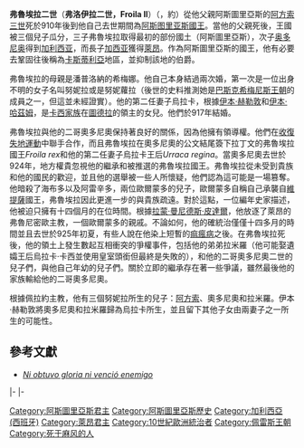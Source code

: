 {{noteTA
|1=zh-hans:莱昂;zh-hant:萊昂;zh-tw:雷昂;
|2=zh-hans:卡斯蒂利亚;zh-hant:卡斯蒂利亞;zh-tw:卡斯提爾;
}}
{{Infobox royalty
| type         = monarch
| name         = 弗魯埃拉二世
| image        = Fruela2.jpg
| imgw         = 200px
| caption      = 
| succession   = [[阿斯圖里亞斯王國|阿斯圖里亞斯]][[阿斯圖里亞斯君主列表|國王]]
| reign        = 910年–925年
| coronation   =
| predecessor  = [[阿方索三世_(莱昂)|阿方索三世]]
| successor    = [[阿方索四世_(莱昂)|阿方索四世]]
| succession1  = [[萊昂王國|萊昂]][[莱昂君主列表|國王]]
| reign1       = 924年–925年
| coronation1  =
| predecessor1 = [[奥多尼奥二世_(莱昂)|奥多尼奥二世]]
| successor1   = [[阿方索四世_(莱昂)|阿方索四世]]
| succession2  = [[加利西亚王国|加利西亚]][[加利西亚君主列表|国王]]
| reign2       = 924年–925年
| coronation2  =
| predecessor2 = [[奥多尼奥二世_(莱昂)|奥多尼奥二世]]
| successor2   = [[阿方索·弗鲁伊拉斯|阿方索·弗鲁伊拉斯]]
| spouse       = [[努妮拉·希梅尼斯|努妮拉·希梅尼斯]]<br />烏拉卡
| issue        = [[阿方索·弗鲁伊拉斯|阿方索·弗鲁伊拉斯]]<br />拉米羅·弗鲁伊拉斯<br />奧多尼奧·弗鲁伊拉斯
| issue-link   = 
| issue-pipe   = 
| full name    = 
| house        = [[佩雷斯王朝|佩雷斯王朝]]
| house-type   = 王室
| father       = 阿斯圖里亞斯的[[阿方索三世_(莱昂)|阿方索三世]]
| mother       = 潘普洛納的[[希梅娜·加爾塞斯_(潘普洛納)|希梅娜·加爾塞斯]]
| birth_date   = 約875年
| birth_place  =
| death_date   = 925年7月
| death_place  = 
| burial_place = 
| religion     = [[天主教會|羅馬天主教]]
|}}

'''弗魯埃拉二世'''（'''弗洛伊拉二世，Froila II'''）（{{lang-es|'''Fruela II'''}}，約{{bd|875年||925年||catIdx=SS}}）從他父親阿斯圖里亞斯的[[阿方索三世_(莱昂)|阿方索三世]]死於910年後到他自己去世期間為[[阿斯图里亚斯君主列表|阿斯图里亚斯國王]]。當他的父親死後，王國被三個兒子瓜分，三子弗魯埃拉取得最初的部份國土（阿斯圖里亞斯），次子[[奥多尼奥二世_(莱昂)|奥多尼奥]]得到[[加利西亚王国|加利西亚]]，而長子[[加西亞一世_(莱昂)|加西亚]]獲得[[萊昂省_(西班牙)|萊昂]]。作為阿斯圖里亞斯的國王，他有必要去鞏固往後稱為[[卡斯蒂利亞|卡斯蒂利亞]]地區，並抑制該地的伯爵。

弗魯埃拉的母親是潘普洛納的希梅娜。他自己本身結過兩次婚，第一次是一位出身不明的女子名叫努妮拉或是努妮蘿拉（後世的史料推測她是[[巴斯克人|巴斯克]][[希梅尼斯王朝|希梅尼斯王朝]]的成員之一，但這並未經證實）。他的第二任妻子烏拉卡，根據[[伊本·赫勒敦|伊本·赫勒敦]]和[[伊本·哈茲姆|伊本·哈茲姆]]，是[[卡西家族|卡西家族]]在[[圖德拉|圖德拉]]的領主的女兒。他們於917年結婚。

弗魯埃拉與他的二哥奧多尼奧保持著良好的關係，因為他擁有領導權。他們在[[收復失地運動|收復失地運動]]中聯手合作，而且弗魯埃拉在奧多尼奧的公文結尾簽下拉丁文的弗魯埃拉國王''Froila rex''和他的第二任妻子烏拉卡王后''Urraca regina''。當奧多尼奧去世於924年，地方權貴忽視他的繼承和被推選的弗魯埃拉國王。弗魯埃拉從未受到貴族和他的國民的歡迎，並且他的選舉被一些人所懷疑，他們認為這可能是一場篡奪。他暗殺了海布多以及阿雷辛多，兩位歐爾蒙多的兒子，歐爾蒙多自稱自己承襲自[[維提薩|維提薩]]國王，弗魯埃拉因此更進一步的與貴族疏遠。對於這點，一位編年史家描述，他被迫只擁有十四個月的在位時間。根據[[拉蒙·曼尼德斯·皮達爾|拉蒙·曼尼德斯·皮達爾]]，他放逐了萊昂的弗魯尼密歐主教，一個歐爾蒙多的親戚。不論如何，他的確統治僅僅十四多月的時間並且去世於925年初夏，有些人說在他染上短暫的[[痲瘋病|痲瘋病]]之後。在弗魯埃拉死後，他的領土上發生數起互相衝突的爭權事件，包括他的弟弟拉米羅（他可能娶遺孀王后烏拉卡·卡西並使用皇室頭銜但最終是失敗的），和他的二哥奧多尼奧二世的兒子們，與他自己年幼的兒子們。關於立即的繼承存在著一些爭議，雖然最後他的家族輸給他的二哥奧多尼奧。

根據佩拉約主教，他有三個努妮拉所生的兒子：[[阿方索·弗鲁伊拉斯|阿方索]]、奧多尼奧和拉米羅。伊本·赫勒敦將奧多尼奧和拉米羅歸為烏拉卡所生，並且留下其他子女由兩妻子之一所生的可能性。

== 參考文獻 ==
{{commons category|Fruela II of León}}
*{{Es icon}} [https://web.archive.org/web/20050830034910/http://www.diariodeleon.es/especiales/2004/historialeon/noticia.jsp?TEXTO=2922802 ''Ni obtuvo gloria ni venció enemigo'']

{{s-start}}
{{s-hou|[[佩雷斯王朝|佩雷斯王朝]]|約|875年|925年|7月}}
{{s-reg}}
{{s-bef|before=[[阿方索三世_(莱昂)|阿方索三世]]}}
{{s-ttl|title=[[阿斯图里亚斯君主列表|阿斯图里亚斯國王]]|years=910年–925年}}
{{s-aft|rows=2|after=[[阿方索四世_(莱昂)|阿方索四世]]}}
|-
{{s-bef|rows=2|before=[[奥多尼奥二世_(莱昂)|奥多尼奥二世]]}}
{{s-ttl|title=[[莱昂君主列表|莱昂國王]]|years=924年–925年}}
|-
{{s-ttl|title=[[加利西亚君主列表|加利西亚国王]]|years=924年–925年}}
{{s-aft|after=[[阿方索·弗鲁伊拉斯|阿方索·弗鲁伊拉斯]]}}
{{end}}

{{Authority control}}
{{阿斯圖里亞斯君主}}
{{雷昂君主}}
[[Category:阿斯圖里亞斯君主|Category:阿斯圖里亞斯君主]]
[[Category:阿斯圖里亞斯歷史|Category:阿斯圖里亞斯歷史]]
[[Category:加利西亞_(西班牙)|Category:加利西亞 (西班牙)]]
[[Category:萊昂君主|Category:萊昂君主]]
[[Category:10世紀歐洲統治者|Category:10世紀歐洲統治者]]
[[Category:佩雷斯王朝|Category:佩雷斯王朝]]
[[Category:死于麻风的人|Category:死于麻风的人]]
